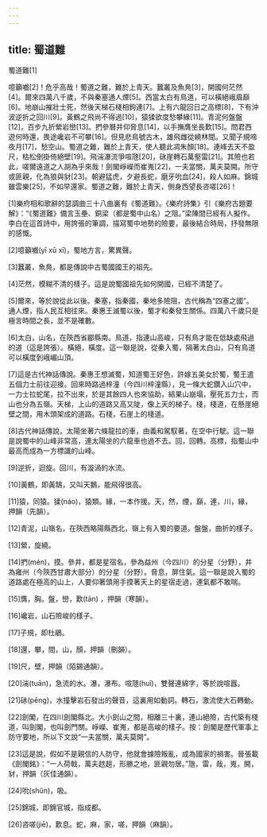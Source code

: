 ```yaml
---
---
---
```

title: 蜀道難
---




蜀道難[1]

噫籲嚱[2]！危乎高哉！蜀道之難，難於上青天。蠶叢及魚鳧[3]，開國何茫然[4]。爾來四萬八千歲，不與秦塞通人煙[5]。西當太白有鳥道，可以橫絕峨眉巔[6]。地崩山摧壯士死，然後天梯石棧相鉤連[7]。上有六龍回日之高標[8]，下有沖波逆折之回川[9]。黃鶴之飛尚不得過[10]，猿猱欲度愁攀緣[11]。青泥何盤盤[12]，百步九折縈岩巒[13]。捫參曆井仰脅息[14]，以手撫膺坐長歎[15]。問君西遊何時還，畏途巉岩不可攀[16]。但見悲鳥號古木，雄飛雌從繞林間。又聞子規啼夜月[17]，愁空山。蜀道之難，難於上青天，使人聽此凋朱顏[18]。連峰去天不盈尺，枯松倒掛倚絕壁[19]。飛湍瀑流爭喧豗[20]，砯崖轉石萬壑雷[21]。其險也若此，嗟爾遠道之人胡為乎來哉！劍閣崢嶸而崔嵬[22]，一夫當關，萬夫莫開。所守或匪親，化為狼與豺[23]。朝避猛虎，夕避長蛇，磨牙吮血[24]，殺人如麻。錦城雖雲樂[25]，不如早還家。蜀道之難，難於上青天，側身西望長咨嗟[26]！

[1]樂府相和歌辭的瑟調曲三十八曲裏有《蜀道難》。《樂府詩集》引《樂府古題要解》：“《蜀道難》備言玉壘、銅梁（都是蜀中山名）之阻。”梁陳間已經有人擬作。李白在這首詩中，用誇張的筆調，描寫蜀中地勢的險要，最後結合時局，抒發無限的感慨。

[2]噫籲嚱(yī xū xī)，蜀地方言，驚異聲。

[3]蠶叢，魚鳧，都是傳說中古蜀國國王的祖先。

[4]茫然，模糊不清的樣子。這是說蜀國祖先如何開國，已經不清楚了。

[5]爾來，等於說從此以後。秦塞，指秦國，秦地多險阻，古代稱為“四塞之國”。通人煙，指人民互相往來。秦惠王滅蜀以後，蜀才和秦發生關係。四萬八千歲只是極言時間之長，並不是確數。

[6]太白，山名，在陝西省郿縣南。鳥道，指連山高峻，只有鳥才能在低缺處飛過的道（這是誇張）。橫絕，橫度。這一聯是說，從秦入蜀，隔著太白山，只有鳥道可以橫度到峨嵋山頂。

[7]這是古代神話傳說。秦惠王想滅蜀，知道蜀王好色，許嫁五美女於蜀，蜀王遣五個力士前往迎接。回來時路過梓潼（今四川梓潼縣），見一條大蛇鑽入山穴中，一力士拉蛇尾，拉不出來，於是其餘四人也來協助，結果山崩塌，壓死五力士，而山也分為五嶺。天梯，上山的道路又高又陡，像上天的梯子。棧，棧道，在懸崖絕壁之間，用木頭架成的道路。石棧，石崖上的棧道。

[8]古代神話傳說，太陽坐著六條龍拉的車，由義和駕馭著，在空中行駛。這一聯是說蜀中的山峰非常高，連太陽坐的六龍車也過不去。回，回轉。高標，指蜀山中最高而成為一方標識的山峰。

[9]逆折，迴旋。回川，有漩渦的水流。

[10]黃鶴，即黃鵠，又叫天鵝，能飛得很高。

[11]猿，同猿。猱(náo)，猿類。緣，一本作援。天，然，煙，巔，連，川，緣，押韻（先韻）。

[12]青泥，山嶺名，在陝西略陽縣西北，嶺上有入蜀的要道。盤盤，曲折的樣子。

[13]縈，旋繞。

[14]捫(mén)，摸。參井，都是星宿名，參為益州（今四川）的分星（分野），井為雍州（今陝西甘肅大部分）的分星（分野）。脅息，屏住氣。這一聯是說入蜀的道路處在極高的山上，人要仰著頭用手摸著天上的星宿走過，連氣都不敢喘。

[15]膺，胸。盤，巒，歎(tān) ，押韻（寒韻）。

[16]巉岩，山石險峻的樣子。

[17]子規，即杜鵑。

[18]還，攀，間，山，顏，押韻（刪韻）。

[19]尺，壁，押韻（陌錫通韻）。

[20]湍(tuān)，急流的水。瀑，瀑布。喧豗(huī)，雙聲連綿字，等於說喧囂。

[21]砯(pēng)，水撞擊岩石發出的聲音，這裏用如動詞。轉石，激流使大石轉動。

[22]劍閣，在四川劍閣縣北。大小劍山之間，相離三十裏，連山絕險，古代築有棧道，叫劍閣，也叫劍門關。崢嶸、崔嵬，都是高峻的樣子。按：劍閣是歷代軍事上防守要地，所以下文說“一夫當關，萬夫莫開”。

[23]這是說，假如不是親信的人防守，他就會據險叛亂，成為國家的禍害。晉張載《劍閣銘》：“一人荷戟，萬夫趑趄，形勝之地，匪親勿居。”虺，雷，哉，嵬，開，豺，押韻（灰佳通韻）。

[24]吮(shǔn)，吸。

[25]錦城，即錦官城，指成都。

[26]咨嗟(jiē)，歎息。蛇，麻，家，嗟，押韻（麻韻）。